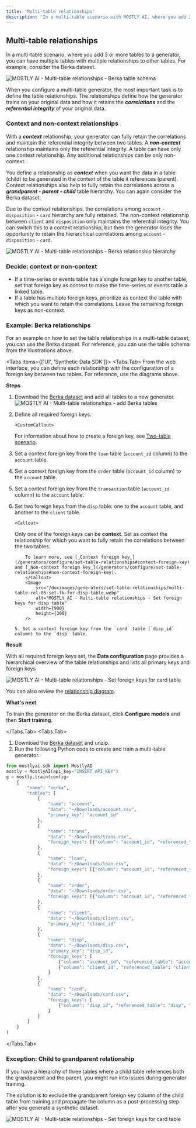 ```yaml
---
title: 'Multi-table relationships'
description: 'In a multi-table scenario with MOSTLY AI, where you add 3 or more tables to a generator, you can have multiple tables with multiple relationships to other tables.'
---
```



## Multi-table relationships

In a multi-table scenario, where you add 3 or more tables to a generator, you can have multiple tables with multiple relationships to other tables. For example, consider the Berka dataset.

<Image src="/docimages/generators/set-table-relationships/berka-table-relationships.webp" alt="MOSTLY AI - Multi-table relationships - Berka table schema" width={800} height={300} />

When you configure a multi-table generator, the most important task is to define the table relationships. The relationships define how the generator trains on your original data and how it retains the **_correlations_** and the **_referential integrity_** of your original data.

### Context and non-context relationships

With a **_context_** relationship, your generator can fully retain the correlations and maintain the referential integrity between two tables. A **_non-context_** relationship maintains only the referential integrity. A table can have only one context relationship. Any additional relationships can be only non-context.

You define a relationship as **_context_** when you want the data in a table (child) to be generated in the context of the table it references (parent). Context relationships also help to fully retain the correlations across a **_grandparent - parent - child_** table hierarchy. You can again consider the Berka dataset.

Due to the context relationships, the correlations among `account` - `disposition` - `card` hierarchy are fully retained. The non-context relationship between `client` and `disposition` only maintains the referential integrity. You can switch this to a context relationship, but then the generator loses the opportunity to retain the hierarchical correlations among `account` - `disposition` - `card`.

<Image src="/docimages/generators/set-table-relationships/berka-hierarchy-relationships.webp" alt="MOSTLY AI - Multi-table relationships - Berka relationship hierarchy" width={800} height={300} />

### Decide: context or non-context

- If a time-series or events table has a single foreign key to another table, set that foreign key as context to make the time-series or events table a linked table.
- If a table has multiple foreign keys, prioritize as context the table with which you want to retain the correlations. Leave the remaining foreign keys as non-context.

### Example: Berka relationships

For an example on how to set the table relationships in a multi-table dataset, you can use the Berka dataset. For reference, you can use the table schema from the illustrations above.

<Tabs items={['UI', 'Synthetic Data SDK']}>
<Tabs.Tab>
From the web interface, you can define each relationship with the configuration of a foreign key between two tables. For reference, use the diagrams above.

**Steps**

1.  Download the [Berka dataset](/datasets/berka.zip) and add all tables to a new generator.
    <Image src="/docimages/generators/set-table-relationships/multi-table-rel-01-add-berka-tables.webp" alt="MOSTLY AI - Multi-table relationships - add Berka tables" width={900} height={300} />
2.  Define all required foreign keys.

        <CustomCallout>

    For information about how to create a foreign key, see [Two-table scenario](two-table).

    </CustomCallout>

3.  Set a context foreign key from the `loan` table (`account_id` column) to the `account` table.
4.  Set a context foreign key from the `order` table (`account_id` column) to the `account` table.
5.  Set a context foreign key from the `transaction` table (`account_id` column) to the `account` table.
6.  Set two foreign keys from the `disp` table: one to the `account` table, and another to the `client` table.<br />

        <Callout>

    Only one of the foreign keys can be **context**. Set as context the relationship for which you want to fully retain the correlations between the two tables.

            To learn more, see [_Context foreign key_](/generators/configure/set-table-relationships#context-foreign-key) and [_Non-context foreign key_](/generators/configure/set-table-relationships#non-context-foreign-key).
            </Callout>
            <Image
                src="/docimages/generators/set-table-relationships/multi-table-rel-05-set-fk-for-disp-table.webp"
                alt="MOSTLY AI - Multi-table relationships - Set foreign keys for disp table"
                width={900}
                height={300}
            />

        5. Set a context foreign key from the `card` table (`disp_id` column) to the `disp` table.

**Result**

With all required foreign keys set, the **Data configuration** page provides a hierarchical overview of the table relationships and lists all primary keys and foreign keys

<Image src="/docimages/generators/set-table-relationships/multi-table-rel-08-result-table-hierarchy.webp" alt="MOSTLY AI - Multi-table relationships - Set foreign keys for card table" width={900} height={300} />

You can also review the [relationship diagram](/generators/configure/set-table-relationships/relationship-diagram).

**What's next**

To train the generator on the Berka dataset, click **Configure models** and then **Start training**.

</Tabs.Tab>
<Tabs.Tab>
1. Download the [Berka dataset](/datasets/berka.zip) and unzip.
2. Run the following Python code to create and train a multi-table generator.

```python filename="python" copy
from mostlyai.sdk import MostlyAI
mostly = MostlyAI(api_key="INSERT_API_KEY")
g = mostly.train(config=
    {
        "name": "berka",
        "tables": [
            {
                "name": "account",
                "data": "~/Downloads/account.csv",
                "primary_key": "account_id"
            },
            {
                "name": "trans",
                "data": "~/Downloads/trans.csv",
                "foreign_keys": [{"column": "account_id", "referenced_table": "account", "is_context": True}]
            },
            {
                "name": "loan",
                "data": "~/Downloads/loan.csv",
                "foreign_keys": [{"column": "account_id", "referenced_table": "account", "is_context": True}]
            },
            {
                "name": "order",
                "data": "~/Downloads/order.csv",
                "foreign_keys": [{"column": "account_id", "referenced_table": "account", "is_context": True}]
            },
            {
                "name": "client",
                "data": "~/Downloads/client.csv",
                "primary_key": "client_id"
            },
            {
                "name": "disp",
                "data": "~/Downloads/disp.csv",
                "primary_key": "disp_id",
                "foreign_keys": [
                    {"column": "account_id", "referenced_table": "account", "is_context": True},
                    {"column": "client_id", "referenced_table": "client", "is_context": False}
                ]
            },
            {
                "name": "card",
                "data": "~/Downloads/card.csv",
                "foreign_keys": [
                    {"column": "disp_id", "referenced_table": "disp", "is_context": True}
                ]
            }
        ]
    }
)
```

</Tabs.Tab>
</Tabs>

### Exception: Child to grandparent relationship

If you have a hierarchy of three tables where a child table references both the grandparent and the parent, you might run into issues during generator training.

The solution is to exclude the grandparent foreign key column of the child table from training and propagate the column as a post-processing step after you generate a synthetic dataset.

<Image src="/docimages/generators/set-table-relationships/berka-grandparent-child-exception.webp" alt="MOSTLY AI - Multi-table relationships - Set foreign keys for card table" width={900} height={300} />
